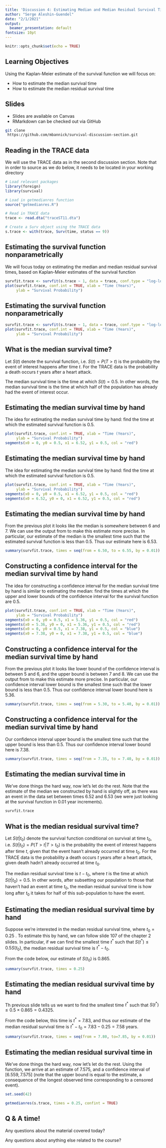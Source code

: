```yaml
---
title: 'Discussion 4: Estimating Median and Median Residual Survival Times'
author: "Serge Aleshin-Guendel"
date: "2/1/2021"
output:
  beamer_presentation: default
fontsize: 10pt
---
```


```r
knitr::opts_chunk$set(echo = TRUE)
```

## Learning Objectives
Using the Kaplan-Meier estimate of the survival function we will focus on:

- How to estimate the median survival time 
- How to estimate the median residual survival time

## Slides

- Slides are available on Canvas
- RMarkdown can be checked out via GitHub

```sh
git clone
 https://github.com/mbannick/survival-discussion-section.git
```

## Reading in the TRACE data

We will use the TRACE data as in the second discussion section. Note that in 
order to source \texttt{getmedianres.R} as we do below, it needs to be located 
in your working directory

```r
# Load relevant packages 
library(foreign)
library(survival)

# Load in getmedianres function
source("getmedianres.R")

# Read in TRACE data
trace <- read.dta("traceST11.dta")

# Create a Surv object using the TRACE data
s.trace <- with(trace, Surv(time, status == 9)) 
```

## Estimating the survival function nonparametrically

We will focus today on estimating the median and median residual survival times,
based on Kaplan-Meier estimates of the survival function

\footnotesize
```r
survfit.trace <- survfit(s.trace ~ 1, data = trace, conf.type = "log-log")
plot(survfit.trace, conf.int = TRUE, xlab = "Time (Years)", 
     ylab = "Survival Probability")
```
\normalsize

## Estimating the survival function nonparametrically

```r
survfit.trace <- survfit(s.trace ~ 1, data = trace, conf.type = "log-log")
plot(survfit.trace, conf.int = TRUE, xlab = "Time (Years)", 
     ylab = "Survival Probability")
```


## What is the median survival time?

Let $S(t)$ denote the survival function, i.e. $S(t)=P(T>t)$ is the probability 
the event of interest happens after time $t$. For the TRACE data is the 
probability a death occurs $t$ years after a heart attack.

The median survival time is the time at which $S(t)=0.5$. In other words, the 
median survival time is the time at which half of the population has already had
the event of interest occur.

## Estimating the median survival time by hand
The idea for estimating the median survival time by hand: find the time at which 
the estimated survival function is $0.5$.

```r
plot(survfit.trace, conf.int = TRUE, xlab = "Time (Years)", 
     ylab = "Survival Probability")
segments(x0 = 0, y0 = 0.5, x1 = 6.52, y1 = 0.5, col = "red")
```

## Estimating the median survival time by hand
The idea for estimating the median survival time by hand: find the time at which 
the estimated survival function is $0.5$.

```r
plot(survfit.trace, conf.int = TRUE, xlab = "Time (Years)", 
     ylab = "Survival Probability")
segments(x0 = 0, y0 = 0.5, x1 = 6.52, y1 = 0.5, col = "red")
segments(x0 = 6.52, y0 = 0, x1 = 6.52, y1 = 0.5, col = "red")
```

## Estimating the median survival time by hand
From the previous plot it looks like the median is somewhere between 6 and 7. We 
can use the output from \texttt{survfit} to make this estimate more precise. In 
particular, our estimate of the median is the smallest time such that the 
estimated survival function is less than $0.5$. Thus our estimate here is 
$6.53$.

\footnotesize
```r
summary(survfit.trace, times = seq(from = 6.50, to = 6.55, by = 0.01))
```
\normalsize

## Constructing a confidence interval for the median survival time by hand
The idea for constructing a confidence interval for the median survival time by 
hand is similar to estimating the median: find the times at which 
the upper and lower bounds of the confidence interval for the survival function 
are $0.5$.

```r
plot(survfit.trace, conf.int = TRUE, xlab = "Time (Years)", 
     ylab = "Survival Probability")
segments(x0 = 0, y0 = 0.5, x1 = 5.36, y1 = 0.5, col = "red")
segments(x0 = 5.36, y0 = 0, x1 = 5.36, y1 = 0.5, col = "red")
segments(x0 = 0, y0 = 0.5, x1 = 7.38, y1 = 0.5, col = "blue")
segments(x0 = 7.38, y0 = 0, x1 = 7.38, y1 = 0.5, col = "blue")
```

## Constructing a confidence interval for the median survival time by hand
From the previous plot it looks like lower bound of the confidence interval is 
between 5 and 6, and the upper bound is between 7 and 8. We can use the output 
from \texttt{survfit} to make this estimate more precise. In 
particular, our confidence interval lower bound is the smallest time such that 
the lower bound  is less than $0.5$. Thus our confidence interval lower bound 
here is $5.36$.

\footnotesize
```r
summary(survfit.trace, times = seq(from = 5.30, to = 5.40, by = 0.01))
```
\normalsize

## Constructing a confidence interval for the median survival time by hand
Our confidence interval upper bound is the smallest time such that 
the upper bound is less than $0.5$. Thus our confidence interval lower bound 
here is $7.38$.

\footnotesize
```r
summary(survfit.trace, times = seq(from = 7.35, to = 7.40, by = 0.01))
```
\normalsize

## Estimating the median survival time in \texttt{R}
We've done things the hard way, now let's let \texttt{R} do the rest. Note that 
the estimate of the median we constructed by hand is slightly off, as there was
an event in the data set between times $6.52$ and $6.53$ (we were just looking
at the survival function in $0.01$ year increments).

\footnotesize
```r
survfit.trace
```
\normalsize


## What is the median residual survival time?

Let $S(t| t_0)$ denote the survival function conditional on survival at time 
$t_0$, i.e. $S(t| t_0)=P(T>t|T>t_0)$ is the probability 
the event of interest happens after time $t$, given that the event hasn't 
already occurred at time $t_0$. For the TRACE data is the 
probability a death occurs $t$ years after a heart attack, given death hadn't 
already occurred at time $t_0$.

The median residual survival time is $t-t_0$, where $t$ is the time at which 
$S(t|t_0)=0.5$. In other words, after subsetting our population to those that 
haven't had an event at time $t_0$, the median residual survival time is how 
long after $t_0$ it takes for half of this sub-population to have the event.

## Estimating the median residual survival time by hand

Suppose we're interested in the median residual survival time, where $t_0=0.25$ 
. To estimate this by hand, we can follow slide 107 of the 
chapter 2 slides. In particular, if we can find the smallest time $t^*$ such that 
$S(t^*)\leq 0.5S(t_0)$, the median residual survival time is $t^*-t_0$.

From the code below, our estimate of $S(t_0)$ is $0.865$. 

\footnotesize
```r
summary(survfit.trace, times = 0.25)
```
\normalsize

## Estimating the median residual survival time by hand
Th previous slide tells us we want to find the smallest time $t^*$ such that 
$S(t^*)\leq 0.5\times 0.865=0.4325$.

From the code below, this time is $t^*=7.83$, and thus our estimate of the 
median residual survival time is $t^*-t_0=7.83-0.25=7.58$ years.

\footnotesize
```r
summary(survfit.trace, times = seq(from = 7.80, to=7.85, by = 0.01))
```
\normalsize

## Estimating the median residual survival time in \texttt{R}
We've done things the hard way, now let's let \texttt{R} do the rest. Using the 
\texttt{getmedianres} function, we arrive at an estimate of $7.575$, and a 
confidence interval of $[6.559, 7.575]$ (note that the upper bound is equal to 
the estimate, a consequence of the longest observed time corresponding to a 
censored event).

```r
set.seed(42)
```
\footnotesize
```r
getmedianres(s.trace, times = 0.25, confint = TRUE)
```
\normalsize

## Q & A time!

Any questions about the material covered today?

Any questions about anything else related to the course?

